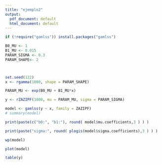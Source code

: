 ```yaml
---
title: "ejemplo2"
output:
  pdf_document: default
  html_document: default
---
```


```r
if (!require("gamlss")) install.packages("gamlss")
```

```r
B0_MU <- 1
B1_MU <- 0.015
PARAM_SIGMA <- 0.3
PARAM_SHAPE<- 2



set.seed(122)
x <- rgamma(1000, shape = PARAM_SHAPE)

PARAM_MU <- exp(B0_MU + B1_MU*x)

y <- rZAZIPF(1000, mu = PARAM_MU, sigma = PARAM_SIGMA)
```



```r
model <- gamlss(y ~ x, family = ZAZIPF)
# summary(model)
```

```r

print(paste(c("b0:", "b1:"), round( model$mu.coefficients,3 ) ) )
```


```r
print(paste("sigma:", round( plogis(model$sigma.coefficients),3 ) ) )
```

```r
wp(model)
```


```r
plot(model)
```
```r
table(y)
```